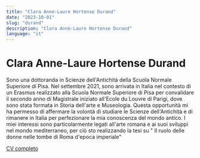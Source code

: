 ```yaml
---
title: "Clara Anne-Laure Hortense Durand"
date: "2023-10-01"
slug: "durand"
description: "Clara Anne-Laure Hortense Durand"
language: "it"
---
```


# Clara Anne-Laure Hortense Durand

Sono una dottoranda in Scienze dell'Antichità della Scuola Normale Superiore di Pisa. Nel
settembre 2021, sono arrivata in Italia nel contesto di un Erasmus realizzato alla Scuola
Normale Superiore di Pisa per convalidare il secondo anno di Magistrale iniziato all'Ecole
du Louvre di Parigi, dove sono stata formata in Storia dell'arte e Museologia. Questa
opportunità mi ha permesso di affermare la volontà di studiare le Scienze dell'Antichità e
di rimanere in Italia per perfezionare la mia conoscenza del mondo antico. I miei interessi
sono particolarmente legati all'arte romana e ai suoi sviluppi nel mondo mediterraneo,
per ciò sto realizzando la tesi su " Il ruolo delle donne nelle tombe di Roma d'epoca
imperiale"

<a href="CV_Durand" target="_blank">
  CV completo
</a>
